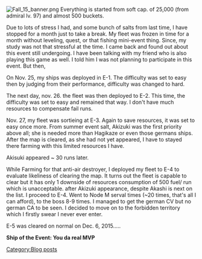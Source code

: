 [[File:Fall_15_banner.png|left]]
Everything is started from soft cap. of 25,000 (from admiral lv. 97) and almost 500 buckets.

Due to lots of stress I had, and some bunch of salts from last time, I have stopped for a month just to take a break. My fleet was frozen in time for a month without leveling, quest, or that fishing mini-event thing. Since, my study was not that stressful at the time. I came back and found out about this event still undergoing. I have been talking with my friend who is also playing this game as well. I told him I was not planning to participate in this event. But then,

On Nov. 25, my ships was deployed in E-1. The difficulty was set to easy then by judging from their performance, difficulty was changed to hard. 

The next day, nov. 26. the fleet was then deployed to E-2. This time, the difficulty was set to easy and remained that way. I don't have much resources to compensate fail runs.

Nov. 27, my fleet was sortieing at E-3. Again to save resources, it was set to easy once more. From summer event salt, Akizuki was the first priority above all; she is needed more than Hagikaze or even those germans ships. After the map is cleared, as she had not yet appeared, I have to stayed there farming with this limited resources I have. 

Akisuki appeared ~ 30 runs later.  

While Farming for that anti-air destroyer, I deployed my fleet to E-4 to evaluate likeliness of clearing the map. It turns out the fleet is capable to clear but it has only 1 downside of resources consumption of 500 fuel/ run which is unacceptable. after Akizuki appearance, despite Akashi is next on the list. I proceed to E-4. Went to Node M serval times (~20 times, that's all I can afford), to the boss 8-9 times. I managed to get the german CV but no german CA to be seen. I decided to move on to the forbidden territory which I firstly swear I never ever enter.  

E-5 was cleared on normal on Dec. 6, 2015.....
<p style="text-align:center; vertical-allign:middle">{{MedalReport-5
|e1 = Hard
|e2 = Easy
|e3 = Easy
|e4 = Easy
|e5 = Normal
}}</p>

'''Ship of the Event: You da real MVP'''
{{Clear}}
{{ShipCardKai|Abukuma/Kai Ni|size=150px}} {{ShipCardKai|Haruna/Kai Ni|size=150px}} {{ShipCardKai|Kitakami/Kai Ni|size=150px}} {{ShipCardKai|Jintsuu/Kai Ni|size=150px}}
[[Category:Blog posts]]